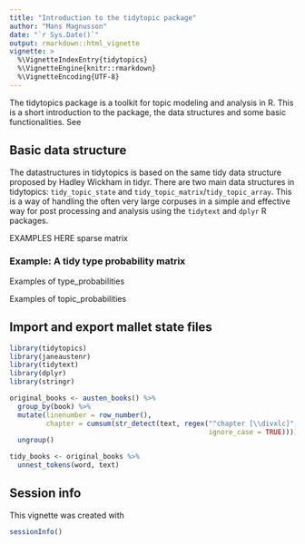 ```yaml
---
title: "Introduction to the tidytopic package"
author: "Mans Magnusson"
date: "`r Sys.Date()`"
output: rmarkdown::html_vignette
vignette: >
  %\VignetteIndexEntry{tidytopics}
  %\VignetteEngine{knitr::rmarkdown}
  %\VignetteEncoding{UTF-8}
---
```


The tidytopics package is a toolkit for topic modeling and analysis in R. This is a short introduction to the package, the data structures and some basic functionalities. See 

## Basic data structure

The datastructures in tidytopics is based on the same tidy data structure proposed by Hadley Wickham in tidyr. There are two main data structures in tidytopics: `tidy_topic_state` and `tidy_topic_matrix`/`tidy_topic_array`. This is a way of handling the often very large corpuses in a simple and effective way for post processing and analysis using the `tidytext` and `dplyr` R packages.

EXAMPLES HERE sparse matrix 


### Example: A tidy type probability matrix

Examples of type_probabilities

Examples of topic_probabilities


## Import and export mallet state files

```r
library(tidytopics)
library(janeaustenr)
library(tidytext)
library(dplyr)
library(stringr)

original_books <- austen_books() %>%
  group_by(book) %>%
  mutate(linenumber = row_number(),
         chapter = cumsum(str_detect(text, regex("^chapter [\\divxlc]",
                                                 ignore_case = TRUE)))) %>%
  ungroup()

tidy_books <- original_books %>%
  unnest_tokens(word, text)

```


## Session info

This vignette was created with

```r
sessionInfo()
```
